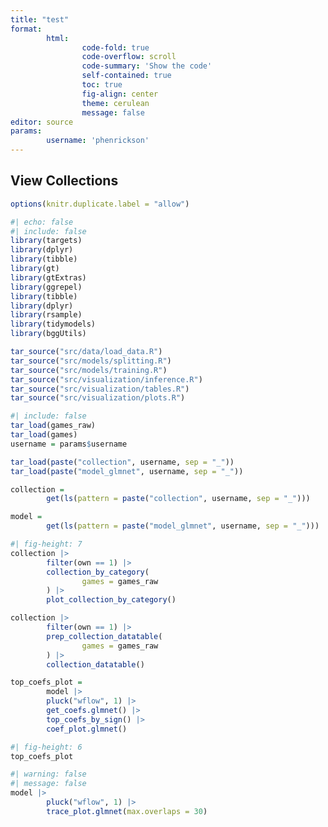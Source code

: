 ```yaml
---
title: "test"
format: 
        html:
                code-fold: true
                code-overflow: scroll
                code-summary: 'Show the code'
                self-contained: true
                toc: true
                fig-align: center
                theme: cerulean
                message: false
editor: source
params:
        username: 'phenrickson'
---
```


## View Collections


```r
options(knitr.duplicate.label = "allow")
```


```r
#| echo: false
#| include: false
library(targets)
library(dplyr)
library(tibble)
library(gt)
library(gtExtras)
library(ggrepel)
library(tibble)
library(dplyr)
library(rsample)
library(tidymodels)
library(bggUtils)

```


```r

tar_source("src/data/load_data.R")
tar_source("src/models/splitting.R")
tar_source("src/models/training.R")
tar_source("src/visualization/inference.R")
tar_source("src/visualization/tables.R")
tar_source("src/visualization/plots.R")

```

```r
#| include: false
tar_load(games_raw)
tar_load(games)
username = params$username

tar_load(paste("collection", username, sep = "_"))
tar_load(paste("model_glmnet", username, sep = "_"))

collection = 
        get(ls(pattern = paste("collection", username, sep = "_")))

model = 
        get(ls(pattern = paste("model_glmnet", username, sep = "_")))

```

```r
#| fig-height: 7
collection |>
        filter(own == 1) |>
        collection_by_category(
                games = games_raw
        ) |>
        plot_collection_by_category()

```

```r

collection |>
        filter(own == 1) |>
        prep_collection_datatable(
                games = games_raw
        ) |>
        collection_datatable()
```


```r

top_coefs_plot = 
        model |> 
        pluck("wflow", 1) |>
        get_coefs.glmnet() |>
        top_coefs_by_sign() |>
        coef_plot.glmnet()

```

```r
#| fig-height: 6
top_coefs_plot

```

```r
#| warning: false
#| message: false
model |> 
        pluck("wflow", 1) |>
        trace_plot.glmnet(max.overlaps = 30)

```
